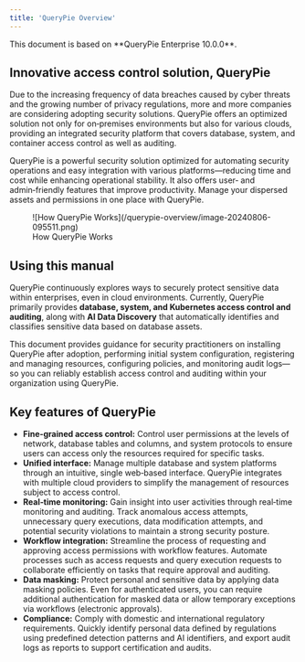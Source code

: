 ```yaml
---
title: 'QueryPie Overview'
---
```



<Callout type="info">
This document is based on **QueryPie Enterprise 10.0.0**.
</Callout>

## Innovative access control solution, QueryPie

Due to the increasing frequency of data breaches caused by cyber threats and the growing number of privacy regulations, more and more companies are considering adopting security solutions. QueryPie offers an optimized solution not only for on‑premises environments but also for various clouds, providing an integrated security platform that covers database, system, and container access control as well as auditing.

QueryPie is a powerful security solution optimized for automating security operations and easy integration with various platforms—reducing time and cost while enhancing operational stability. It also offers user‑ and admin‑friendly features that improve productivity. Manage your dispersed assets and permissions in one place with QueryPie.

<figure data-layout="center" data-align="center">
![How QueryPie Works](/querypie-overview/image-20240806-095511.png)
<figcaption>
How QueryPie Works
</figcaption>
</figure>


## Using this manual

QueryPie continuously explores ways to securely protect sensitive data within enterprises, even in cloud environments. Currently, QueryPie primarily provides **database, system, and Kubernetes access control and auditing**, along with **AI Data Discovery** that automatically identifies and classifies sensitive data based on database assets.

This document provides guidance for security practitioners on installing QueryPie after adoption, performing initial system configuration, registering and managing resources, configuring policies, and monitoring audit logs—so you can reliably establish access control and auditing within your organization using QueryPie.


## Key features of QueryPie

*  **Fine‑grained access control:** Control user permissions at the levels of network, database tables and columns, and system protocols to ensure users can access only the resources required for specific tasks.
*  **Unified interface:** Manage multiple database and system platforms through an intuitive, single web‑based interface. QueryPie integrates with multiple cloud providers to simplify the management of resources subject to access control.
*  **Real‑time monitoring:** Gain insight into user activities through real‑time monitoring and auditing. Track anomalous access attempts, unnecessary query executions, data modification attempts, and potential security violations to maintain a strong security posture.
*  **Workflow integration:** Streamline the process of requesting and approving access permissions with workflow features. Automate processes such as access requests and query execution requests to collaborate efficiently on tasks that require approval and auditing.
*  **Data masking:** Protect personal and sensitive data by applying data masking policies. Even for authenticated users, you can require additional authentication for masked data or allow temporary exceptions via workflows (electronic approvals).
*  **Compliance:** Comply with domestic and international regulatory requirements. Quickly identify personal data defined by regulations using predefined detection patterns and AI identifiers, and export audit logs as reports to support certification and audits. 
